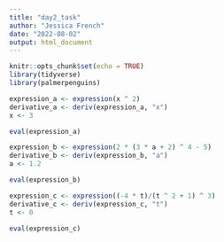 ```yaml
---
title: "day2_task"
author: "Jessica French"
date: "2022-08-02"
output: html_document
---
```


```r
knitr::opts_chunk$set(echo = TRUE)
library(tidyverse)
library(palmerpenguins)
```

```r
expression_a <- expression(x ^ 2)
derivative_a <- deriv(expression_a, "x")
x <- 3

eval(expression_a)
```

```r
expression_b <- expression(2 * (3 * a + 2) ^ 4 - 5)
derivative_b <- deriv(expression_b, "a")
a <- 1.2

eval(expression_b)
```

```r
expression_c <- expression((-4 * t)/(t ^ 2 + 1) ^ 3)
derivative_c <- deriv(expression_c, "t")
t <- 0

eval(expression_c)
```



